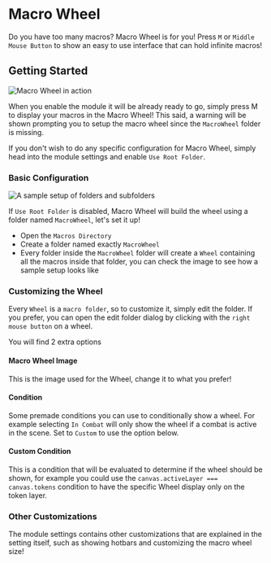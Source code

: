 
# Macro Wheel

<ModuleInfo/>

Do you have too many macros? Macro Wheel is for you\! Press `M` or
`Middle Mouse Button` to show an easy to use interface that can hold
infinite macros\!

## Getting Started

<Image src="/images/Macro-Wheel/Macrowheel.png" alt="Macro Wheel in action"   className={styles.wikiImageSmall}/>

When you enable the module it will be already ready to go, simply press
M to display your macros in the Macro Wheel\! This said, a warning will
be shown prompting you to setup the macro wheel since the `MacroWheel`
folder is missing.

If you don't wish to do any specific configuration for Macro Wheel,
simply head into the module settings and enable `Use Root Folder`.

### Basic Configuration

<Image src="/images/Macro-Wheel/Macrowheelsample.png" alt="A sample setup of folders and subfolders"   className={styles.wikiImage}/>

If `Use Root Folder` is
disabled, Macro Wheel will build the wheel using a folder named
`MacroWheel`, let's set it up\!

- Open the `Macros Directory`
- Create a folder named exactly `MacroWheel`
- Every folder inside the `MacroWheel` folder will create a `Wheel`
    containing all the macros inside that folder, you can check the
    image to see how a sample setup looks like

### Customizing the Wheel

Every `Wheel` is a `macro folder`, so to customize it, simply edit the
folder. If you prefer, you can open the edit folder dialog by clicking
with the `right mouse button` on a wheel.

You will find 2 extra options

#### Macro Wheel Image

This is the image used for the Wheel, change it to what you prefer\!

#### Condition

Some premade conditions you can use to conditionally show a wheel. For
example selecting `In Combat` will only show the wheel if a combat is
active in the scene. Set to `Custom` to use the option below.

#### Custom Condition

This is a condition that will be evaluated to determine if the wheel
should be shown, for example you could use the `canvas.activeLayer ===
canvas.tokens` condition to have the specific Wheel display only on the
token layer.

### Other Customizations

The module settings contains other customizations that are explained in
the setting itself, such as showing hotbars and customizing the macro
wheel size\!
